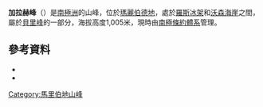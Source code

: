 {{coord|85|27|S|138|18|W|source:GNIS|display=title}}

'''加拉赫峰'''（{{lang-en|Gallaher Peak}}）是[[南極洲|南極洲]]的山峰，位於[[瑪麗伯德地|瑪麗伯德地]]，處於[[羅斯冰架|羅斯冰架]]和[[沃森海崖|沃森海崖]]之間，屬於[[貝里峰|貝里峰]]的一部分，海拔高度1,005米，現時由[[南極條約體系|南極條約體系]]管理。

==參考資料==
*{{cite gnis | type = antarid | id = 5436| name = Gallaher Peak | accessdate = 2012-04-16}}
*{{usgs-gazetteer|id=5436}}

{{DEFAULTSORT:Gallaher Peak}}
[[Category:馬里伯地山峰|Category:馬里伯地山峰]]


{{MarieByrdLand-geo-stub}}